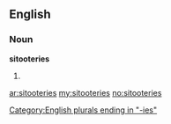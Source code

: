 ==English==

===Noun===
'''sitooteries'''

# {{plural of|[[sitootery]]}}

[[Category:English plurals ending in "-ies"]]

[[ar:sitooteries]]
[[my:sitooteries]]
[[no:sitooteries]]